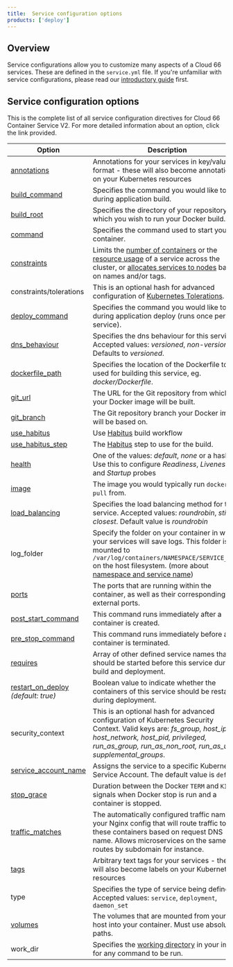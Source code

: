 ```yaml
---
title:  Service configuration options
products: ['deploy']
---
```


## Overview 

Service configurations allow you to customize many aspects of a Cloud 66 services. These are defined in the `service.yml` file.  If you're unfamiliar with service configurations, please read our [introductory guide](/:product/:version?/build-and-config/docker-service-configuration) first. 

## Service configuration options

This is the complete list of all service configuration directives for Cloud 66 Container Service V2. For more detailed information about an option, click the link provided.

|**Option**|**Description**|
|--- |--- |
|[annotations](/:product/:version?/build-and-config/service-tags-annotations#service-annotations)|Annotations for your services in key/value format - these will also become annotations on your Kubernetes resources|
|[build_command](/:product/:version?/build-and-config/building-your-service#build-command)|Specifies the command you would like to run during application build.|
|[build_root](/:product/:version?/build-and-config/building-your-service#build-root)|Specifies the directory of your repository in which you wish to run your Docker build.|
|[command](/:product/:version?/build-and-config/building-your-service#command)|Specifies the command used to start your container.|
|[constraints](/:product/:version?/build-and-config/service-resources)|Limits the [number of containers](/:product/:version?/build-and-config/service-resources#limiting-the-number-of-containers) or the [resource usage](/:product/:version?/build-and-config/service-resources) of a service across the cluster, or [allocates services to nodes](/:product/:version?/build-and-config/service-resources#allocating-services-to-nodes) based on names and/or tags.|
|constraints/tolerations|This is an optional hash for advanced configuration of [Kubernetes Tolerations](https://kubernetes.io/docs/concepts/scheduling-eviction/taint-and-toleration/).|
|[deploy_command](/:product/:version?/build-and-config/building-your-service#deploy-command)|Specifies the command you would like to run during application deploy (runs once per service).|
|[dns_behaviour](/:product/:version?/networking/service-networking#dns-behaviour)|Specifies the dns behaviour for this service. Accepted values: *versioned*, *non-versioned*. Defaults to *versioned*.|
|[dockerfile_path](/:product/:version?/build-and-config/building-your-service#dockerfile-path)|Specifies the location of the Dockerfile to be used for building this service, eg. *docker/Dockerfile*.|
|[git_url](/:product/:version?/build-and-config/building-your-service#git-url)|The URL for the Git repository from which your Docker image will be built.|
|[git_branch](/:product/:version?/build-and-config/building-your-service#git-branch)|The Git repository branch your Docker image will be based on.|
|[use_habitus](#using-habitus-for-builds)|Use [Habitus](https://www.habitus.io) build workflow|
|[use_habitus_step](#using-habitus-for-builds)|The [Habitus](https://www.habitus.io) step to use for the build.|
|[health](/:product/:version?/build-and-config/service-lifecycle-management#health)|One of the values: *default*, *none* or a hash. Use this to configure *Readiness*, *Liveness*, and *Startup* probes|
|[image](/:product/:version?/build-and-config/building-your-service#image)|The image you would typically run `docker pull` from.|
|[load_balancing](/:product/:version?/networking/service-networking#load-balancing)|Specifies the load balancing method for this service. Accepted values: *roundrobin*, *sticky*, *closest*. Default value is *roundrobin*|
|log_folder|Specify the folder on your container in which your services will save logs. This folder is mounted to `/var/log/containers/NAMESPACE/SERVICE_NAME` on the host filesystem. (more about [namespace and service name](/:product/:version?/build-and-config/connecting-between-containerized-services))|
|[ports](/:product/:version?/networking/service-networking)|The ports that are running within the container, as well as their corresponding external ports.|
|[post_start_command](/:product/:version?/build-and-config/service-lifecycle-management#pre-start-command)|This command runs immediately after a container is created.|
|[pre_stop_command](/:product/:version?/build-and-config/service-lifecycle-management#pre-stop-command)|This command runs immediately before a container is terminated.|
|[requires](/:product/:version?/build-and-config/service-lifecycle-management#requires)|Array of other defined service names that should be started before this service during build and deployment.|
|[restart_on_deploy](/:product/:version?/build-and-config/service-lifecycle-management#restart-on-deploy) *(default: true)*|Boolean value to indicate whether the containers of this service should be restarted during deployment.|
|security_context|This is an optional hash for advanced configuration of Kubernetes Security Context. Valid keys are: *fs_group, host_ipc, host_network, host_pid, privileged, run_as_group, run_as_non_root, run_as_user, supplemental_groups*.|
|[service_account_name](#setting-a-service-account-name)|Assigns the service to a specific Kubernetes Service Account. The default value is `default`|
|[stop_grace](/:product/:version?/build-and-config/service-lifecycle-management#stop-grace)|Duration between the Docker `TERM` and `KILL` signals when Docker stop is run and a container is stopped.|
|[traffic_matches](/:product/:version?/networking/service-networking#traffic-matching)|The automatically configured traffic names in your Nginx config that will route traffic to these containers based on request DNS name. Allows microservices on the same port routes by subdomain for instance.|
|[tags](/:product/:version?/build-and-config/service-tags-annotations)|Arbitrary text tags for your services - these will also become labels on your Kubernetes resources|
|type|Specifies the type of service being defined. Accepted values: `service`, `deployment`, `daemon_set`|
|[volumes](/:product/:version?/build-and-config/service-storage)|The volumes that are mounted from your host into your container. <Pill title="Note" color="red" /> Must use absolute paths.|
|work_dir|Specifies the [working directory](https://docs.docker.com/reference/builder#workdir) in your image for any command to be run.|